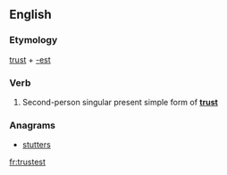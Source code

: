 ==English==

===Etymology===
[[trust]] + [[-est]]

===Verb===
{{en-verb form}}

# {{context|archaic}} Second-person singular present simple form of '''[[trust]]'''

===Anagrams===
* [[stutters#English|stutters]]

[[fr:trustest]]